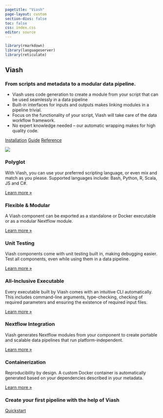 ```yaml
---
pagetitle: "Viash"
page-layout: custom
section-divs: false
toc: false
css: index.css
editor: source
---
```


```r
library(rmarkdown)
library(languageserver)
library(reticulate)
```

::: {.hero-banner}

::: {.hero-image .hero-image-left}
<!-- ![](images/hero_left.png) -->
:::

::: {.content-block}

# Viash

### From scripts and metadata to a modular data pipeline.

- Viash uses code generation to create a module from your script that can be used seamlessly in a data pipeline
- Built-in interfaces for inputs and outputs makes linking modules in a pipeline trivial.
- Focus on the functionality of your script, Viash will take care of the data workflow framework.
- No expert knowledge needed -- our automatic wrapping makes for high quality code.

::: {.hero-buttons}
[Installation](installation/){.btn-action .btn .btn-info .btn-lg role="button"}
[Guide](guide/){.btn-action .btn .btn-info .btn-lg role="button"}
[Reference](reference/){.btn-action .btn .btn-info .btn-lg role="button"}
::: 

:::

::: {.hero-image .hero-image-right}
<!-- ![](images/hero_right.png) -->
:::

:::


::: {.hello-quarto .alt-background}
::: {.content-block}

::: {.hello-quarto-banner}
<!-- # Hello, Viash  -->
:::

![](images/ViashIllustration.svg){.center-image}
 
:::
:::

::: {.content-block}
::: {.features}
 
::: {.feature}
### Polyglot
With Viash, you can use your preferred scripting language, or even mix and match as you please. Supported languages include: Bash, Python, R, Scala, JS and C#.

::: {.learn-more}
[Learn more »](guide/component/create-component.qmd)
:::
:::

::: {.feature}
### Flexible & Modular
A Viash component can be exported as a standalone or Docker executable or as a modular Nextflow module.

::: {.learn-more}
[Learn more »](guide)
:::
:::

::: {.feature}
### Unit Testing
Viash components come with unit testing built in, making debugging easier. Test all components, even while using them in a data pipeline.

::: {.learn-more}
[Learn more »](guide/component/unit-testing.qmd)
:::
:::

::: {.feature}
### All-Inclusive Executable
Every executable built by Viash comes with an intuitive CLI automatically. This includes command-line arguments, type-checking, checking of required parameters and ensuring the existence of required input files.

::: {.learn-more}
[Learn more »](/reference/config/functionality.html#arguments)
:::
:::

::: {.feature}
### Nextflow Integration
Viash generates Nextflow modules from your component to create portable and scalable data pipelines that run platform-independent.

::: {.learn-more}
[Learn more »](guide/nextflow_vdsl3/index.qmd)
:::
:::

::: {.feature}
### Containerization
Reproducibility by design. A custom Docker container is automatically generated based on your dependencies described in your metadata.

::: {.learn-more}
[Learn more »](guide/component/add-dependencies.qmd)
:::
:::

:::
:::


::: {.get-started .alt-background}
::: {.content-block}

### Create your first pipeline with the help of Viash

[Quickstart](/quickstart/){.btn-action .btn .btn-info .btn-lg role="button"}

:::
:::

